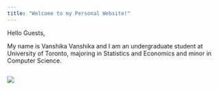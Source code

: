 ```yaml
---
title: "Welcome to my Personal Website!"
---
```


Hello Guests,

My name is Vanshika Vanshika and I am an undergraduate student at University of Toronto, majoring in Statistics and Economics and minor in Computer Science.

```r
```

![](images/IMG_8755.png)
